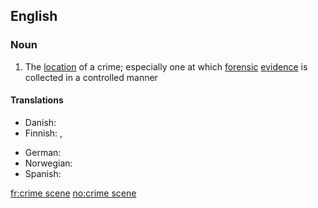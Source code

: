 ==English==

===Noun===
{{wikipedia}}
{{en-noun|sg=[[crime]] [[scene]]}}

# The [[location]] of a crime; especially one at which [[forensic]] [[evidence]] is collected in a controlled manner

====Translations====
{{trans-top|location of a crime}}
* Danish: {{t-|da|gerningssted|n}}
* Finnish: {{t|fi|rikospaikka}}, {{t|fi|tekopaikka}}
{{trans-mid}}
* German: {{t|de|Tatort|m}}
*Norwegian: {{t+|no|åsted}}
* Spanish: {{t-|es|escena|alt=escena del crimen}}
{{trans-bottom}}

[[fr:crime scene]]
[[no:crime scene]]